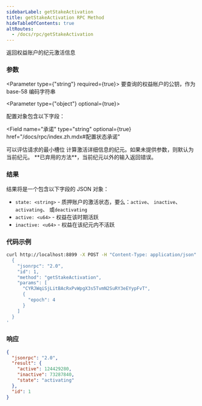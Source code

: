 ```yaml
---
sidebarLabel: getStakeActivation
title: getStakeActivation RPC Method
hideTableOfContents: true
altRoutes:
  - /docs/rpc/getStakeActivation
---
```


返回权益账户的纪元激活信息

<DocSideBySide>

<DocLeftSide>

### 参数

<Parameter type={"string"} required={true}>
  要查询的权益帐户的公钥，作为 base-58 编码字符串
</Parameter>

<Parameter type={"object"} optional={true}>

  配置对象包含以下字段：

<Field
  name="承诺"
  type="string"
  optional={true}
  href="/docs/rpc/index.zh.mdx#配置状态承诺"
></Field>

<Field name="minContextSlot" type="number" optional={true}>
  可以评估请求的最小槽位
</Field>

<Field name="纪元" type="u64" optional={true}>
  计算激活详细信息的纪元。如果未提供参数，则默认为当前纪元。 **已弃用的方法**，当前纪元以外的输入返回错误。
</Field>

</Parameter>

### 结果

  结果将是一个包含以下字段的 JSON 对象：

- `state: <string>` - 质押账户的激活状态，要么：`active`、 `inactive`、`activating`、 或`deactivating`
- `active: <u64>` - 权益在该时期活跃
- `inactive: <u64>` - 权益在该纪元内不活跃

</DocLeftSide>

<DocRightSide>

### 代码示例

```bash
curl http://localhost:8899 -X POST -H "Content-Type: application/json" -d '
  {
    "jsonrpc": "2.0",
    "id": 1,
    "method": "getStakeActivation",
    "params": [
      "CYRJWqiSjLitBAcRxPvWpgX3s5TvmN2SuRY3eEYypFvT",
      {
        "epoch": 4
      }
    ]
  }
'
```

### 响应

```json
{
  "jsonrpc": "2.0",
  "result": {
    "active": 124429280,
    "inactive": 73287840,
    "state": "activating"
  },
  "id": 1
}
```

</DocRightSide>
</DocSideBySide>
